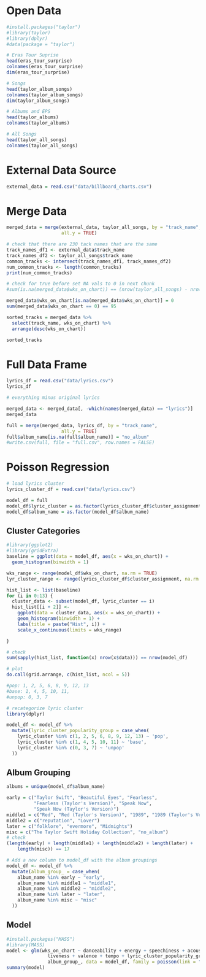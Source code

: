 # Open Data

```r
#install.packages("taylor")
#library(taylor)
#library(dplyr)
#data(package = "taylor")

# Eras Tour Suprise
head(eras_tour_surprise)
colnames(eras_tour_surprise)
dim(eras_tour_surprise)

# Songs
head(taylor_album_songs)
colnames(taylor_album_songs)
dim(taylor_album_songs)

# Albums and EPS
head(taylor_albums)
colnames(taylor_albums)

# All Songs
head(taylor_all_songs)
colnames(taylor_all_songs)

```


# External Data Source

```r
external_data = read.csv("data/billboard_charts.csv")
```

# Merge Data 


```r
merged_data = merge(external_data, taylor_all_songs, by = "track_name", 
                    all.y = TRUE)
```

```r
# check that there are 230 tack names that are the same
track_names_df1 <- external_data$track_name
track_names_df2 <- taylor_all_songs$track_name
common_tracks <- intersect(track_names_df1, track_names_df2)
num_common_tracks <- length(common_tracks)
print(num_common_tracks)
```

```r
# check for true before set NA vals to 0 in next chunk 
#sum(is.na(merged_data$wks_on_chart)) == (nrow(taylor_all_songs) - nrow(external_data))
```

```r
merged_data$wks_on_chart[is.na(merged_data$wks_on_chart)] = 0
sum(merged_data$wks_on_chart == 0) == 95
```

```r
sorted_tracks = merged_data %>%
  select(track_name, wks_on_chart) %>% 
  arrange(desc(wks_on_chart))

sorted_tracks
```

# Full Data Frame
```r
lyrics_df = read.csv("data/lyrics.csv")
lyrics_df
```

```r
# everything minus original lyrics 
```

```r
merged_data <- merged_data[, -which(names(merged_data) == "lyrics")]
merged_data
```


```r
full = merge(merged_data, lyrics_df, by = "track_name", 
                    all.y = TRUE)
full$album_name[is.na(full$album_name)] = "no_album"
#write.csv(full, file = "full.csv", row.names = FALSE)
```

# Poisson Regression 

```r
# load lyrics cluster 
lyrics_cluster_df = read.csv("data/lyrics.csv")

model_df = full
model_df$lyric_cluster = as.factor(lyrics_cluster_df$cluster_assignment)
model_df$album_name = as.factor(model_df$album_name)
```

## Cluster Categories 


```r
#library(ggplot2)
#library(gridExtra)
baseline = ggplot(data = model_df, aes(x = wks_on_chart)) + 
  geom_histogram(binwidth = 1) 

wks_range <- range(model_df$wks_on_chart, na.rm = TRUE)
lyr_cluster_range <- range(lyrics_cluster_df$cluster_assignment, na.rm = TRUE)

hist_list <- list(baseline)
for (i in 0:13) {
  cluster_data <- subset(model_df, lyric_cluster == i)
  hist_list[[i + 2]] <- 
    ggplot(data = cluster_data, aes(x = wks_on_chart)) +
    geom_histogram(binwidth = 1) + 
    labs(title = paste("Hist", i)) +
    scale_x_continuous(limits = wks_range) 

}

# check 
sum(sapply(hist_list, function(x) nrow(x$data))) == nrow(model_df)

# plot
do.call(grid.arrange, c(hist_list, ncol = 5))

#pop: 1, 2, 5, 6, 8, 9, 12, 13
#base: 1, 4, 5, 10, 11, 
#unpop: 0, 3, 7
```


```r
# recategorize lyric cluster
library(dplyr)

model_df <- model_df %>%
  mutate(lyric_cluster_popularity_group = case_when(
    lyric_cluster %in% c(1, 2, 5, 6, 8, 9, 12, 13) ~ 'pop',
    lyric_cluster %in% c(1, 4, 5, 10, 11) ~ 'base',
    lyric_cluster %in% c(0, 3, 7) ~ 'unpop'
  ))

```

## Album Grouping

```r
albums = unique(model_df$album_name)

early = c("Taylor Swift", "Beautiful Eyes", "Fearless", 
          "Fearless (Taylor's Version)", "Speak Now", 
          "Speak Now (Taylor's Version)")
middle1 = c("Red", "Red (Taylor's Version)", "1989", "1989 (Taylor's Version)")
middle2 = c("reputation", "Lover")
later = c("folklore", "evermore", "Midnights")
misc = c("The Taylor Swift Holiday Collection", "no_album")
# check
(length(early) + length(middle1) + length(middle2) + length(later) + 
    length(misc)) == 17

# Add a new column to model_df with the album groupings
model_df <- model_df %>%
  mutate(album_group_ = case_when(
    album_name %in% early ~ "early",
    album_name %in% middle1 ~ "middle1",
    album_name %in% middle2 ~ "middle2",
    album_name %in% later ~ "later",
    album_name %in% misc ~ "misc"
  ))


```


## Model

```r
#install.packages("MASS")
#library(MASS)
model <- glm(wks_on_chart ~ danceability + energy + speechiness + acousticness + 
               liveness + valence + tempo + lyric_cluster_popularity_group + 
               album_group_, data = model_df, family = poisson(link = "log"))
summary(model)
```


